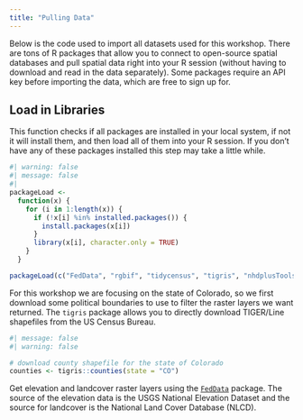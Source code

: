 ```yaml
---
title: "Pulling Data"
---
```


Below is the code used to import all datasets used for this workshop. There are tons of R packages that allow you to connect to open-source spatial databases and pull spatial data right into your R session (without having to download and read in the data separately). Some packages require an API key before importing the data, which are free to sign up for.

## Load in Libraries

This function checks if all packages are installed in your local system, if not it will install them, and then load all of them into your R session. If you don't have any of these packages installed this step may take a little while.

```r
#| warning: false
#| message: false
#| 
packageLoad <-
  function(x) {
    for (i in 1:length(x)) {
      if (!x[i] %in% installed.packages()) {
        install.packages(x[i])
      }
      library(x[i], character.only = TRUE)
    }
  }

packageLoad(c("FedData", "rgbif", "tidycensus", "tigris", "nhdplusTools"))
```

For this workshop we are focusing on the state of Colorado, so we first download some political boundaries to use to filter the raster layers we want returned. The `tigris` package allows you to directly download TIGER/Line shapefiles from the US Census Bureau.

```r
#| message: false
#| warning: false

# download county shapefile for the state of Colorado
counties <- tigris::counties(state = "CO")

```

Get elevation and landcover raster layers using the [`FedData`](https://github.com/ropensci/FedData) package. The source of the elevation data is the USGS National Elevation Dataset and the source for landcover is the National Land Cover Database (NLCD).
